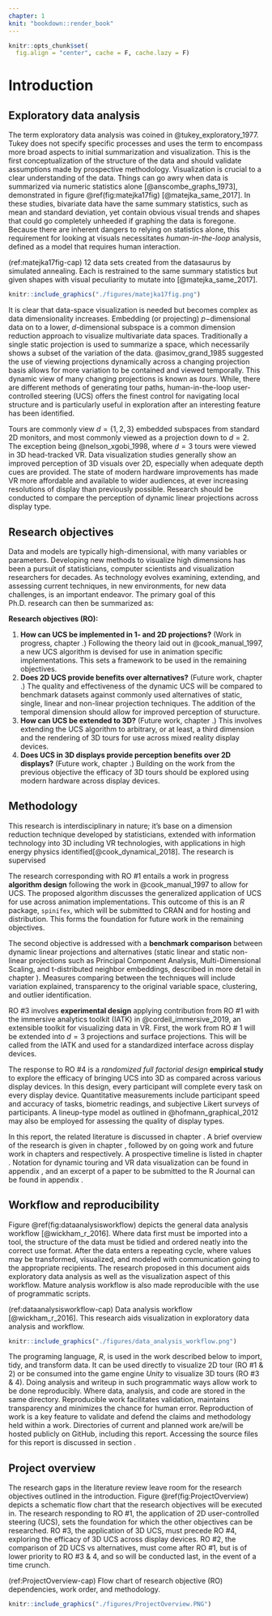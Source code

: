 ```yaml
---
chapter: 1
knit: "bookdown::render_book"
---
```


```r
knitr::opts_chunk$set(
  fig.align = "center", cache = F, cache.lazy = F)
```

# Introduction {#ch:introduction}

## Exploratory data analysis

The term exploratory data analysis was coined in @tukey_exploratory_1977. Tukey does not specify specific processes and uses the term to encompass more broad aspects to initial summarization and visualization. This is the first conceptualization of the structure of the data and should validate assumptions made by prospective methodology. Visualization is crucial to a clear understanding of the data. Things can go awry when data is summarized via numeric statistics alone [@anscombe_graphs_1973], demonstrated in figure \@ref(fig:matejka17fig) [@matejka_same_2017]. In these studies, bivariate data have the same summary statistics, such as mean and standard deviation, yet contain obvious visual trends and shapes that could go completely unheeded if graphing the data is foregone. Because there are inherent dangers to relying on statistics alone, this requirement for looking at visuals necessitates *human-in-the-loop* analysis, defined as a model that requires human interaction.


(ref:matejka17fig-cap) 12 data sets created from the datasaurus by simulated annealing. Each is restrained to the same summary statistics but given shapes with visual peculiarity to mutate into [@matejka_same_2017].

```r
knitr::include_graphics("./figures/matejka17fig.png")
```

It is clear that data-space visualization is needed but becomes complex as data dimensionality increases. Embedding (or projecting) $p-$dimensional data on to a lower, $d$-dimensional subspace is a common dimension reduction approach to visualize multivariate data spaces. Traditionally a single static projection is used to summarize a space, which necessarily shows a subset of the variation of the data. @asimov_grand_1985 suggested the use of viewing projections dynamically across a changing projection basis allows for more variation to be contained and viewed temporally. This dynamic view of many changing projections is known as *tours*. While, there are different methods of generating tour paths, human-in-the-loop user-controlled steering (UCS) offers the finest control for navigating local structure and is particularly useful in exploration after an interesting feature has been identified. 

Tours are commonly view $d=\{1, 2, 3\}$ embedded subspaces from standard 2D monitors, and most commonly viewed as a projection down to $d=2$. The exception being @nelson_xgobi_1998, where $d=3$ tours were viewed in 3D head-tracked VR. Data visualization studies generally show an improved perception of 3D visuals over 2D, especially when adequate depth cues are provided. The state of modern hardware improvements has made VR more affordable and available to wider audiences, at ever increasing resolutions of display than previously possible. Research should be conducted to compare the perception of dynamic linear projections across display type. 

 
## Research objectives

Data and models are typically high-dimensional, with many variables or parameters. Developing new methods to visualize high dimensions has been a pursuit of statisticians, computer scientists and visualization researchers for decades. As technology evolves examining, extending, and assessing current techniques, in new environments, for new data challenges, is an important endeavor. The primary goal of this Ph.D. research can then be summarized as:

**Research objectives (RO):**

1. **How can UCS be implemented in 1- and 2D projections?** (Work in progress, chapter \ref{ch:workinprogress}.) 
Following the theory laid out in @cook_manual_1997, a new UCS algorithm is devised for use in animation specific implementations. This sets a framework to be used in the remaining objectives.
2. **Does 2D UCS provide benefits over alternatives?** (Future work, chapter \ref{ch:future_work}.) 
The quality and effectiveness of the dynamic UCS will be compared to benchmark datasets against commonly used alternatives of static, single, linear and non-linear projection techniques. The addition of the temporal dimension should allow for improved perception of sturucture.
3. **How can UCS be extended to 3D?** (Future work, chapter \ref{ch:future_work}.) This involves extending the UCS algorithm to arbitrary, or at least, a third dimension and the rendering of 3D tours for use across mixed reality display devices.
4. **Does UCS in 3D displays provide perception benefits over 2D displays?** (Future work, chapter \ref{ch:future_work}.) Building on the work from the previous objective the efficacy of 3D tours should be explored using modern hardware across display devices.


## Methodology

This research is interdisciplinary in nature; it's base on a dimension reduction technique developed by statisticians, extended with information technology into 3D including VR technologies, with applications in high energy physics identified[@cook_dynamical_2018]. The research is supervised 

The research corresponding with RO #1 entails a work in progress **algorithm design** following the work in @cook_manual_1997 to allow for UCS. The proposed algorithm discusses the generalized application of UCS for use across animation implementations. This outcome of this is an *R* package, `spinifex`, which will be submitted to CRAN and for hosting and distribution. This forms the foundation for future work in the remaining objectives. 

The second objective is addressed with a **benchmark comparison** between dynamic linear projections and alternatives (static linear and static non-linear projections such as Principal Component Analysis, Multi-Dimensional Scaling, and t-distributed neighbor embeddings, described in more detail in chapter \ref{ch:future_work}). Measures comparing between the techniques will include variation explained, transparency to the original variable space, clustering, and outlier identification.

RO #3 involves **experimental design** applying contribution from RO #1 with the immersive analytics toolkit (IATK) in @cordeil_immersive_2019, an extensible toolkit for visualizing data in VR. First, the work from RO # 1 will be extended into $d=3$ projections and surface projections. This will be called from the IATK and used for a standardized interface across display devices.

The response to RO #4 is a *randomized full factorial design* **empirical study** to explore the efficacy of bringing UCS into 3D as compared across various display devices. In this design, every participant will complete every task on every display device. Quantitative measurements include participant speed and accuracy of tasks, biometric readings, and subjective Likert surveys of participants. A lineup-type model as outlined in @hofmann_graphical_2012 may also be employed for assessing the quality of display types.

In this report, the related literature is discussed in chapter \ref{ch:lit_review}. A brief overview of the research is given in chapter \ref{ch:projectoverview}, followed by on going work and future work in chapters \ref{ch:workinprogress} and \ref{ch:future_work} respectively. A prospective timeline is listed in chapter \ref{ch:timeline}. Notation for dynamic touring and VR data visualization can be found in appendix \ref{ch:glossary}, and an excerpt of a paper to be submitted to the R Journal can be found in appendix \ref{ch:spinifex_paper}.


## Workflow and reproducibility 

Figure \@ref(fig:dataanalysisworkflow) depicts the general data analysis workflow [@wickham_r_2016]. Where data first must be imported into a tool, the structure of the data must be tidied and ordered neatly into the correct use format. After the data enters a repeating cycle, where values may be transformed, visualized, and modeled with communication going to the appropriate recipients. The research proposed in this document aids exploratory data analysis as well as the visualization aspect of this workflow. Mature analysis workflow is also made reproducible with the use of programmatic scripts.

(ref:dataanalysisworkflow-cap) Data analysis workflow [@wickham_r_2016]. This research aids visualization in exploratory data analysis and workflow.

```r
knitr::include_graphics("./figures/data_analysis_workflow.png")
```

The programing language, *R*, is used in the work described below to import, tidy, and transform data. It can be used directly to visualize 2D tour (RO #1 & 2) or be consumed into the game engine *Unity* to visualize 3D tours (RO #3 & 4). Doing analysis and writeup in such programmatic ways allow work to be done reproducibly. Where data, analysis, and code are stored in the same directory. Reproducible work facilitates validation, maintains transparency and minimizes the chance for human error. Reproduction of work is a key feature to validate and defend the claims and methodology held within a work. Directories of current and planned work are/will be hosted publicly on GitHub, including this report. Accessing the source files for this report is discussed in section \ref{sec:source}.

## Project overview {#ch:projectoverview}

The research gaps in the literature review leave room for the research objectives outlined in the introduction. Figure \@ref(fig:ProjectOverview) depicts a schematic flow chart that the research objectives will be executed in. The research responding to RO #1, the application of 2D user-controlled steering (UCS), sets the foundation for which the other objectives can be researched. RO #3, the application of 3D UCS, must precede RO #4, exploring the efficacy of 3D UCS across display devices. RO #2, the comparison of 2D UCS vs alternatives, must come after RO #1, but is of lower priority to RO #3 & 4, and so will be conducted last, in the event of a time crunch.

(ref:ProjectOverview-cap) Flow chart of research objective (RO) dependencies, work order, and methodology.

```r
knitr::include_graphics("./figures/ProjectOverview.PNG")
```

